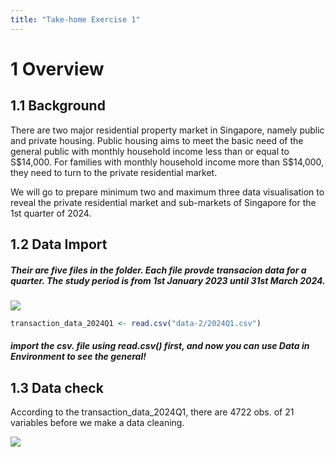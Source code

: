 ```yaml
---
title: "Take-home Exercise 1"
---
```


# 1 Overview

## 1.1 Background

There are two major residential property market in Singapore, namely public and private housing. Public housing aims to meet the basic need of the general public with monthly household income less than or equal to S\$14,000. For families with monthly household income more than S\$14,000, they need to turn to the private residential market.

We will go to prepare minimum two and maximum three data visualisation to reveal the private residential market and sub-markets of Singapore for the 1st quarter of 2024.

## 1.2 Data Import

##### Their are five files in the folder. Each file provde transacion data for a quarter. The study period is from 1st January 2023 until 31st March 2024.

![](Data%20Picture.jpg)

```r
transaction_data_2024Q1 <- read.csv("data-2/2024Q1.csv")
```

##### *import the csv. file using read.csv() first, and now you can use Data in Environment to see the general!*

## 1.3 Data check

According to the transaction_data_2024Q1, there are 4722 obs. of 21 variables before we make a data cleaning.

![](Data Picture 2.jpg)